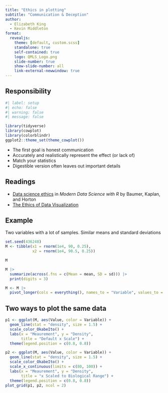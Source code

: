 ```yaml
---
title: "Ethics in plotting"
subtitle: "Communication & Deception"
author:
  - Elizabeth King
  - Kevin Middleton
format:
  revealjs:
    theme: [default, custom.scss]
    standalone: true
    self-contained: true
    logo: QMLS_Logo.png
    slide-number: true
    show-slide-number: all
    link-external-newwindow: true
---
```


## Responsibility

```r
#| label: setup
#| echo: false
#| warning: false
#| message: false

library(tidyverse)
library(cowplot)
library(colorblindr)
ggplot2::theme_set(theme_cowplot())
```

- The first goal is honest communication
- Accurately and realistically represent the effect (or lack of)
- Match your statistics
- Digestible version often leaves out important details


## Readings

- [Data science ethics](https://mdsr-book.github.io/mdsr2e/ch-ethics.html) in *Modern Data Science with R* by Baumer, Kaplan, and Horton
- [The Ethics of Data Visualization](https://medium.com/@peter.haferl/the-ethical-responsibilities-of-data-visualization-4d12b7c9640d)

## Example

Two variables with a lot of samples. Similar means and standard deviations

```r
set.seed(436248)
M <- tibble(x1 = rnorm(1e4, 90, 0.25),
            x2 = rnorm(1e4, 90.5, 0.25))

M

M |> 
  summarize(across(.fns = c(Mean = mean, SD = sd))) |> 
  print(digits = 3)

M <- M |> 
  pivot_longer(cols = everything(), names_to = "Variable", values_to = "Value")
```

## Two ways to plot the same data

```r
p1 <- ggplot(M, aes(Value, color = Variable)) +
  geom_line(stat = "density", size = 1.5) +
  scale_color_OkabeIto() +
  labs(x = "Meaurement", y = "Density",
       title = "Default x Scale") +
  theme(legend.position = c(0.8, 0.8))

p2 <- ggplot(M, aes(Value, color = Variable)) +
  geom_line(stat = "density", size = 1.5) +
  scale_color_OkabeIto() +
  scale_x_continuous(limits = c(80, 100)) +
  labs(x = "Meaurement", y = "Density",
       title = "x Scaled to Biological Range") +
  theme(legend.position = c(0.8, 0.8))
plot_grid(p1, p2, ncol = 2)
```

